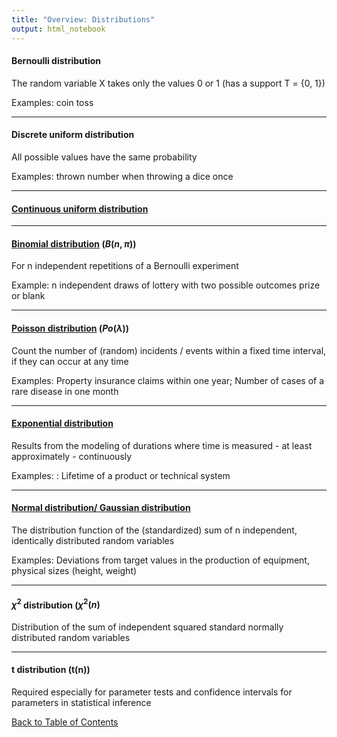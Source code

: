 ```yaml
---
title: "Overview: Distributions"
output: html_notebook
---
```


#### Bernoulli distribution
The random variable X takes only the values 0 or 1 (has a support T = {0, 1})

Examples: coin toss

---

#### Discrete uniform distribution
All possible values have the same probability

Examples: thrown number when throwing a dice once

---

#### [Continuous uniform distribution](./uniformDistribution.nb.html)

---

#### [Binomial distribution](./binominal_Distri.nb.html) ($B(n, \pi)$)
For n independent repetitions of a Bernoulli experiment

Example: n independent draws of lottery with two possible outcomes prize or blank

---

#### [Poisson distribution](./poissonDistri.nb.html) ($Po(\lambda)$)
Count the number of (random) incidents / events within a fixed time interval, if they can occur at any time

Examples: Property insurance claims within one year; Number of cases of a rare disease in one month

---

#### [Exponential distribution](./exponentialDistribution.nb.html)
Results from the modeling of durations where time is measured - at least approximately - continuously

Examples: : Lifetime of a product or technical system

---

#### [Normal distribution/ Gaussian distribution](./normalDistribution.nb.html)
The distribution function of the (standardized) sum of n independent, identically distributed random variables

Examples: Deviations from target values in the production of equipment, physical sizes (height, weight)

---

#### $\chi ^2$ distribution ($\chi ^2(n)$
Distribution of the sum of independent squared standard normally distributed random variables

---

#### t distribution (t(n))
Required especially for parameter tests and confidence intervals for parameters in statistical inference


[Back to Table of Contents](../)